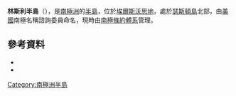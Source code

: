 {{coord|72|3|S|98|11|W|source:GNIS|display=title}}

'''林斯利半島'''（{{lang-en|Linsley Peninsula}}），是[[南極洲|南極洲]]的[[半島|半島]]，位於[[埃爾斯沃思地|埃爾斯沃思地]]，處於[[瑟斯頓島|瑟斯頓島]]北部，由[[美國|美國]]南極名稱諮詢委員命名，現時由[[南極條約體系|南極條約體系]]管理。

==參考資料==
*{{cite gnis | type = antarid | id = 8873| name = Linsley Peninsula | accessdate = 2013-06-18}}
*{{usgs-gazetteer|id=8873}}

{{Antarctica-geo-stub}}
[[Category:南極洲半島|Category:南極洲半島]]